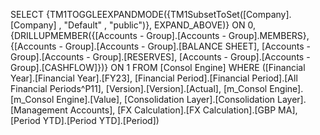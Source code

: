 SELECT {TM1TOGGLEEXPANDMODE({TM1SubsetToSet([Company].[Company] , "Default" , "public")}, EXPAND_ABOVE)} ON 0, {DRILLUPMEMBER({[Accounts - Group].[Accounts - Group].MEMBERS}, {[Accounts - Group].[Accounts - Group].[BALANCE SHEET], [Accounts - Group].[Accounts - Group].[RESERVES], [Accounts - Group].[Accounts - Group].[CASHFLOW]})} ON 1 FROM [Consol Engine] WHERE ([Financial Year].[Financial Year].[FY23], [Financial Period].[Financial Period].[All Financial Periods^P11], [Version].[Version].[Actual], [m_Consol Engine].[m_Consol Engine].[Value], [Consolidation Layer].[Consolidation Layer].[Management Accounts], [FX Calculation].[FX Calculation].[GBP MA], [Period YTD].[Period YTD].[Period])